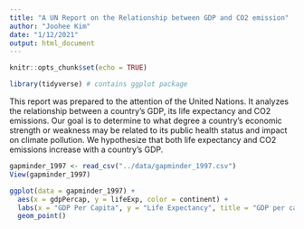 ```yaml
---
title: "A UN Report on the Relationship between GDP and CO2 emission"
author: "Joohee Kim"
date: "1/12/2021"
output: html_document
---
```


```r
knitr::opts_chunk$set(echo = TRUE)
```

```r
library(tidyverse) # contains ggplot package
```

This report was prepared to the attention of the United Nations. It analyzes the relationship between a country's GDP, its life expectancy and CO2 emissions. Our goal is to determine to what degree a country’s economic strength or weakness may be related to its public health status and impact on climate pollution. We hypothesize that both life expectancy and CO2 emissions increase with a country's GDP.

```r
gapminder_1997 <- read_csv("../data/gapminder_1997.csv")
View(gapminder_1997)
```

```r
ggplot(data = gapminder_1997) +
  aes(x = gdpPercap, y = lifeExp, color = continent) +
  labs(x = "GDP Per Capita", y = "Life Expectancy", title = "GDP per capita vs. Life Expectancy in 1997") +
  geom_point()
```
